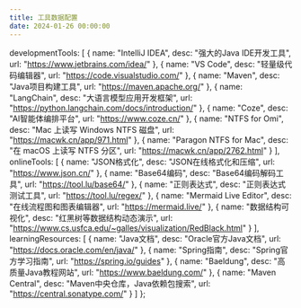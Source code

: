 ```yaml
---
title: 工具数据配置
date: 2024-01-26 00:00:00
---
```


  developmentTools: [
    { name: "IntelliJ IDEA", desc: "强大的Java IDE开发工具", url: "https://www.jetbrains.com/idea/" },
    { name: "VS Code", desc: "轻量级代码编辑器", url: "https://code.visualstudio.com/" },
    { name: "Maven", desc: "Java项目构建工具", url: "https://maven.apache.org/" },
    { name: "LangChain", desc: "大语言模型应用开发框架", url: "https://python.langchain.com/docs/introduction/" },
    { name: "Coze", desc: "AI智能体编排平台", url: "https://www.coze.cn/" },
    { name: "NTFS for Omi", desc: "Mac 上读写 Windows NTFS 磁盘", url: "https://macwk.cn/app/971.html" },
    { name: "Paragon NTFS for Mac", desc: "在 macOS 上读写 NTFS 分区", url: "https://macwk.cn/app/2762.html" }
  ],
  onlineTools: [
    { name: "JSON格式化", desc: "JSON在线格式化和压缩", url: "https://www.json.cn/" },
    { name: "Base64编码", desc: "Base64编码解码工具", url: "https://tool.lu/base64/" },
    { name: "正则表达式", desc: "正则表达式测试工具", url: "https://tool.lu/regex/" },
    { name: "Mermaid Live Editor", desc: "在线流程图和图表编辑器", url: "https://mermaid.live/" },
    { name: "数据结构可视化", desc: "红黑树等数据结构动态演示", url: "https://www.cs.usfca.edu/~galles/visualization/RedBlack.html" }
  ],
  learningResources: [
    { name: "Java文档", desc: "Oracle官方Java文档", url: "https://docs.oracle.com/en/java/" },
    { name: "Spring指南", desc: "Spring官方学习指南", url: "https://spring.io/guides" },
    { name: "Baeldung", desc: "高质量Java教程网站", url: "https://www.baeldung.com/" },
    { name: "Maven Central", desc: "Maven中央仓库，Java依赖包搜索", url: "https://central.sonatype.com/" }
  ]
};